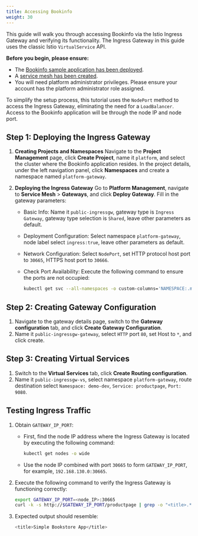 ```yaml
---
title: Accessing Bookinfo
weight: 30
---
```


This guide will walk you through accessing Bookinfo via the Istio Ingress Gateway and verifying its functionality. The Ingress Gateway in this guide uses the classic Istio `VirtualService` API.

**Before you begin, please ensure:**

- The [Bookinfo sample application has been deployed](quickstart/deploy-bookinfo.html).
- A [service mesh has been created](create_service_mesh/index.html).
- You will need platform administrator privileges. Please ensure your account has the platform administrator role assigned.

To simplify the setup process, this tutorial uses the `NodePort` method to access the Ingress Gateway, eliminating the need for a `LoadBalancer`. Access to the Bookinfo application will be through the node IP and node port.

## Step 1: Deploying the Ingress Gateway

1. **Creating Projects and Namespaces**
   Navigate to the **Project Management** page, click **Create Project**, name it `platform`, and select the cluster where the Bookinfo application resides.
   In the project details, under the left navigation panel, click **Namespaces** and create a namespace named `platform-gateway`.

2. **Deploying the Ingress Gateway**
   Go to **Platform Management**, navigate to **Service Mesh** > **Gateways**, and click **Deploy Gateway**. Fill in the gateway parameters:

   - Basic Info: Name it `public-ingressgw`, gateway type is `Ingress Gateway`, gateway type selection is `Shared`, leave other parameters as default.
   - Deployment Configuration: Select namespace `platform-gateway`, node label select `ingress:true`, leave other parameters as default.
   - Network Configuration: Select `NodePort`, set HTTP protocol host port to `30665`, HTTPS host port to `30666`.
   - Check Port Availability: Execute the following command to ensure the ports are not occupied:

     ```bash
     kubectl get svc --all-namespaces -o custom-columns='NAMESPACE:.metadata.namespace,NAME:.metadata.name,TYPE:.spec.type,NODEPORT:.spec.ports[*].nodePort' | grep NodePort
     ```

## Step 2: Creating Gateway Configuration

1. Navigate to the gateway details page, switch to the **Gateway configuration** tab, and click **Create Gateway Configuration**.
2. Name it `public-ingressgw-gateway`, select `HTTP` port `80`, set Host to `*`, and click create.

## Step 3: Creating Virtual Services

1. Switch to the **Virtual Services** tab, click **Create Routing configuration**.
2. Name it `public-ingressgw-vs`, select namespace `platform-gateway`, route destination select `Namespace: demo-dev`, `Service: productpage`, `Port: 9080`.

## Testing Ingress Traffic

1. Obtain `GATEWAY_IP_PORT`:
   - First, find the node IP address where the Ingress Gateway is located by executing the following command:

     ```bash
     kubectl get nodes -o wide
     ```

   - Use the node IP combined with port `30665` to form `GATEWAY_IP_PORT`, for example, `192.168.130.0:30665`.

2. Execute the following command to verify the Ingress Gateway is functioning correctly:

   ```bash
   export GATEWAY_IP_PORT=<node_IP>:30665
   curl -k -s http://$GATEWAY_IP_PORT/productpage | grep -o "<title>.*</title>"
   ```

3. Expected output should resemble:

   ```bash
   <title>Simple Bookstore App</title>
   ```

